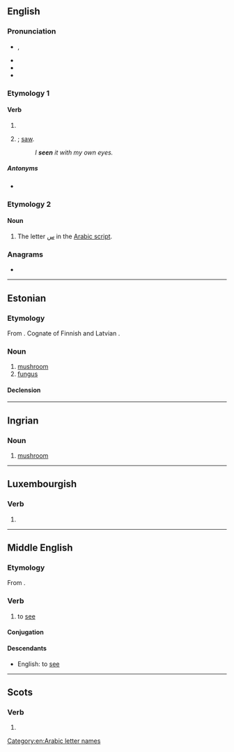 {{also|sen|Seen|-seen}}
==English==

===Pronunciation===
* {{enPR|sēn}}, {{IPA|/siːn/|lang=en}}
* {{audio|en-us-seen.ogg|Audio (US)|lang=en}}
* {{rhymes|iːn|lang=en}}
* {{homophones|lang=en|scene}}

===Etymology 1===

====Verb====
{{head|en|past participle}}

# {{past participle of|see|lang=en|nocat=1}}
# {{lb|en|nonstandard|dialectal}} {{en-simple past of|see}}; [[saw]].
#: ''I '''seen''' it with my own eyes.''

=====Antonyms=====
* {{l|en|unseen}}

===Etymology 2===

====Noun====
{{en-noun}}

# The letter [[س]] in the [[Arabic script]].

===Anagrams===
* {{anagrams|en|Nees|eens|esne|sene|snee}}

[[Category:en:Arabic letter names]]

----

==Estonian==
{{wikipedia|lang=et|Seened}}

===Etymology===
From {{inh|et|fiu-fin-pro|*seeni}}. Cognate of Finnish {{m|fi|sieni}} and Latvian {{m|lv|sēne}}.

===Noun===
{{et-noun}}

# [[mushroom]]
# [[fungus]]

====Declension====
{{rfinfl|et|noun}}

----

==Ingrian==

===Noun===
{{head|izh|noun}}

# [[mushroom]]

----

==Luxembourgish==

===Verb===
{{head|lb|verb form}}

# {{inflection of|seenen||2|s|impr|lang=lb}}

----

==Middle English==

===Etymology===
From {{etyl|ang|enm}} {{m|ang|seon}}.

===Verb===
{{head|enm|verb}}

# to [[see]]

====Conjugation====
{{enm-conj|type=strong|see|seeþ, seen|seest|seeþ, seen|seeþ|seeþ, seen|see|seen|seende, seinge|(y)seen|saw|sawen|sawe(st)|sawen|saw|sawen|sawe|sawen|see|seeþ, seen}}

====Descendants====
* English: to [[see]]

----

==Scots==

===Verb===
{{head|sco|past participle}}

# {{past participle of|sei|lang=sco|nocat=1}}